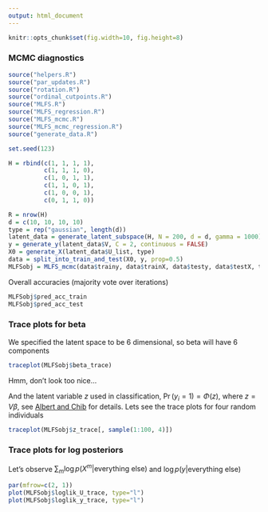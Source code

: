 ```yaml
---
output: html_document
---
```



```r
knitr::opts_chunk$set(fig.width=10, fig.height=8)
```

### MCMC diagnostics

```r
source("helpers.R")
source("par_updates.R")
source("rotation.R")
source("ordinal_cutpoints.R")
source("MLFS.R")
source("MLFS_regression.R")
source("MLFS_mcmc.R")
source("MLFS_mcmc_regression.R")
source("generate_data.R")

set.seed(123)

H = rbind(c(1, 1, 1, 1), 
          c(1, 1, 1, 0), 
          c(1, 0, 1, 1), 
          c(1, 1, 0, 1), 
          c(1, 0, 0, 1), 
          c(0, 1, 1, 0))

R = nrow(H)
d = c(10, 10, 10, 10)
type = rep("gaussian", length(d))
latent_data = generate_latent_subspace(H, N = 200, d = d, gamma = 1000)
y = generate_y(latent_data$V, C = 2, continuous = FALSE)
X0 = generate_X(latent_data$U_list, type)
data = split_into_train_and_test(X0, y, prop=0.5)
MLFSobj = MLFS_mcmc(data$trainy, data$trainX, data$testy, data$testX, type, R, max_iter=2000, verbose=TRUE)

```

Overall accuracies (majority vote over iterations)

```r
MLFSobj$pred_acc_train
MLFSobj$pred_acc_test

```


### Trace plots for beta

We specified the latent space to be 6 dimensional, so beta will have 6 components

```r
traceplot(MLFSobj$beta_trace)

```

Hmm, don't look too nice...

And the latent variable $z$ used in classification, $\Pr(y_i = 1) = \Phi(z)$, where $z = V \beta$, see [Albert and Chib](http://www.stat.cmu.edu/~brian/905-2009/all-papers/albert-chib-1993.pdf) for details. Lets see the trace plots for four random individuals

```r
traceplot(MLFSobj$z_trace[, sample(1:100, 4)])
```


### Trace plots for log posteriors

Let's observe $\sum_{m} \log p(X^m | \text{everything else})$ and $\log p(y | \text{everything else})$

```r
par(mfrow=c(2, 1))
plot(MLFSobj$loglik_U_trace, type="l")
plot(MLFSobj$loglik_y_trace, type="l")

```
